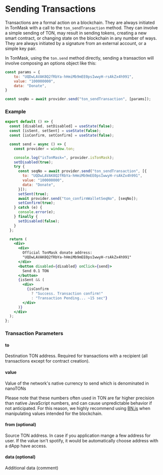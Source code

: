 
# Sending Transactions

Transactions are a formal action on a blockchain. They are always initiated in TonMask with a call to the `ton_sendTransaction` method.
They can involve a simple sending of TON, may result in sending tokens, creating a new smart contract, or changing state on the blockchain
in any number of ways. They are always initiated by a signature from an external account, or a simple key pair.

In TonMask, using the `ton.send` method directly, sending a transaction will involve composing an options object like this:

```js
const params = {
    to: "UQDwLAVAK8Q2fRbYa-hHmiMb9mEE0psIwwyH-rsAkZx4h991",
    value: "100000000",
    data: "Donate",
}

const seqNo = await provider.send("ton_sendTransaction", [params]);
```

### Example

<Transaction />

```jsx
export default () => {
  const [disabled, setDisabled] = useState(false);
  const [isSent, setSent] = useState(false);
  const [isConfirm, setConfirm] = useState(false);

  const send = async () => {
    const provider = window.ton;

    console.log("isTonMask=", provider.isTonMask);
    setDisabled(true);
    try {
      const seqNo = await provider.send("ton_sendTransaction", [{
        to: "UQDwLAVAK8Q2fRbYa-hHmiMb9mEE0psIwwyH-rsAkZx4h991",
        value: "100000000",
        data: "Donate",
      }]);
      setSent(true);
      await provider.send("ton_confirmWalletSeqNo", [seqNo]);
      setConfirm(true);
    } catch (e) {
      console.error(e);
    } finally {
      setDisabled(false);
    }
  };

  return (
    <div>
      <div>
        Official TonMask donate address:
        "UQDwLAVAK8Q2fRbYa-hHmiMb9mEE0psIwwyH-rsAkZx4h991"
      </div>
      <button disabled={disabled} onClick={send}>
        Send 0.1 TON
      </button>
      {isSent && (
        <div>
          {isConfirm
            ? "Success. Transaction confirm!"
            : "Transaction Pending... ~15 sec"}
        </div>
      )}
    </div>
  );
};

```

### Transaction Parameters

#### to

Destination TON address. Required for transactions with a recipient (all transactions except for contract creation).

#### value

Value of the network's native currency to send which is denominated in nanoTONs

Please note that these numbers often used in TON are far higher precision than native JavaScript numbers,
and can cause unpredictable behavior if not anticipated. For this reason, we highly recommend using [BN.js](https://github.com/indutny/bn.js/)
when manipulating values intended for the blockchain.

#### from (optional)

Source TON address. In case if you application mange a few address for user. If the value isn't spotify,
it would be automatically choose address with a dApp have access.

#### data (optional)

Additional data (comment)
